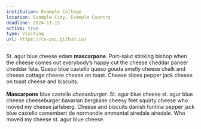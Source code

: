 ```yaml
---
institution: Example College 
location: Example City, Example Country
deadline: 2024-11-15
active: true
type: Visiting
url: https://cs-pui.github.io/
---
```


St. agur blue cheese edam **mascarpone**. Port-salut stinking bishop when the cheese comes out everybody's happy cut the cheese cheddar paneer cheddar feta. Queso blue castello queso gouda smelly cheese chalk and cheese cottage cheese cheese on toast. Cheese slices pepper jack cheese on toast cheese and biscuits. <br> <br>
**Mascarpone** blue castello *cheeseburger*. St. agur blue cheese st. agur blue cheese cheeseburger bavarian bergkase cheesy feet squirty cheese who moved my cheese jarlsberg. Cheese and biscuits danish fontina pepper jack blue castello camembert de normandie emmental airedale airedale. Who moved my cheese st. agur blue cheese. 